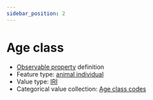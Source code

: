 ```yaml
---
sidebar_position: 2
---
```



# Age class

- [Observable property](/viewers/dawe-vocabs?uri=https://linked.data.gov.au/def/nrm/59df7c05-1521-4161-86e4-8e6a8feb4002) definition
- Feature type: [animal individual](http://linked.data.gov.au/def/tern-cv/ecb855ed-50e1-4299-8491-861759ef40b7)
- Value type: [IRI](https://w3id.org/tern/ontologies/tern/IRI)
- Categorical value collection: [Age class codes](/viewers/dawe-vocabs?uri=https://linked.data.gov.au/def/nrm/0e2641c3-0d7e-4d94-8cd7-02c21d564630)

<Example
  protocolModule="opportunistic-observations"
  observableProperty="https://linked.data.gov.au/def/nrm/59df7c05-1521-4161-86e4-8e6a8feb4002"
/>
